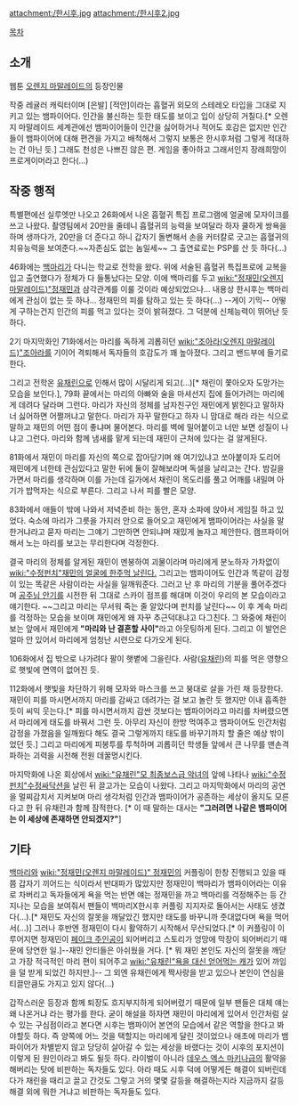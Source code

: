 attachment:/한시후.jpg
attachment:/한시후2.jpg

[[목차]]

== 소개 ==
웹툰 [[오렌지 마말레이드(웹툰)|오렌지 마말레이드]]의 등장인물

작중 레귤러 캐릭터이며 [은발] [적안]이라는 흡혈귀 외모의 스테레오 타입을 그대로 지키고 있는 뱀파이어다. 인간을 불신하는 듯한 태도를 보이고 입이 상당히 거칠다.[* 오렌지 마말레이드 세계관에선 뱀파이어들이 인간을 싫어하거나 적어도 호감은 없지만 인간들이 뱀파이어에 대해 편견을 가지고 배척해서 그렇지 보통은 한시후처럼 그렇게 적대하는 건 아닌 듯.] 그래도 천성은 나쁘진 않은 편. 게임을 좋아하고 그래서인지 장래희망이 프로게이머라고 한다(...) 

== 작중 행적 ==
특별편에선 실루엣만 나오고 26화에서 나온 흡혈귀 특집 프로그램에 얼굴에 모자이크를 쓰고 나왔다. 촬영팀에서 20만을 줄테니 흡혈귀의 능력을 보여달라 하자 쿨하게 쌍욕을 하며 생까다가, 20만을 더 준다고 하니 갑자기 돌변해서 손을 커터칼로 긋고는 흡혈귀의 치유능력을 보여준다.~~자존심도 없는 놈일세~~ 그 출연료로는 PSP를 산 듯 하다(…)

46화에는 [[백마리]]가 다니는 학교로 전학을 왔다. 위에 서술된 흡혈귀 특집프로에 교복을 입고 출연했다가 정체가 다 들통났다는 모양. 이에 백마리를 두고 [[wiki:"정재민(오렌지 마말레이드)"정재민]]과 삼각관계를 이룰 것이라 예상되었으나... 내용상 한시후는 백마리에게 관심이 없는 듯 하나... 정재민의 피를 탐하고 있는 듯 하다(…) --게이 기믹-- 어떻게 구하는건지 인간의 피를 먹고 있다는 것이 밝혀졌다. 그 덕분에 신체능력이 뛰어난 듯 하다.

2기 마지막화인 71화에서는 마리를 독하게 괴롭히던 [[wiki:"조아라(오렌지 마말레이드)"조아라]]를 기이어 격퇴해서 독자들의 호감도가 꽤 높아졌다. 그리고 밴드부에 들기로 한다.

그리고 전학온 [[유채린]]으로 인해서 많이 시달리게 되고(...)[* 채린이 쫓아오자 도망가는 모습을 보인다.], 79화 끝에서는 마리의 아빠와 술을 마셔선지 집에 들어가려는 마리에게 데려다 달라며 그런다. 마리가 자신의 정체를 남자친구인 재민에게 밝힌다고 말하자 너 싫어하면 어쩔꺼냐고 말한다. 마리가 자꾸 말한다고 하자 니 맘대로 해라 라는 식으로 말하고 재민의 어떤 점이 좋냐며 물어본다. 마리를 벽에 밀어붙이고 너만 보면 성질이 나냐고 그런다. 마리와 함께 냄새를 맡게 되는데 재민이 근처에 있다는 걸 알게된다. 

81화에서 재민이 마리를 자신의 쪽으로 잡아당기며 왜 여기있냐고 쏘아붙이자 도리어 재민에게 너한테 관심있다고 말한 뒤에 둘이 잘해보라며 독설을 날리고는 간다. 밤길을 가면서 마리를 생각하며 이를 가는데 길가에서 채린이 목도리를 풀고 어깨를 내밀며 아기가 밥먹자는 식으로 부른다. 그리고 나서 피를 빨은 모양.

83화에서 애들이 밖에 나와서 저녁준비 하는 동안, 혼자 소파에 앉아서 게임질 하고 있었다. 숙소에 마리가 그릇을 가지러 안으로 들어오고 재민에게 뱀파이어라는 사실을 말한거냐라고 묻자 마리는 그얘기 그만하면 안되냐며 재밌게 놀자고 제안한다. 캠프파이어 해서 노는 마리를 보고는 무리한다며 걱정한다.

결국 마리의 정체를 알게된 재민이 멘붕하여 괴물이라며 마리에게 분노하자 가차없이 [[wiki:"수정펀치"재민의 얼굴에 한주먹 날린다.]] 그리고는 뱀파이어도 인간과 똑같이 감정이 있는 똑같은 사람이라는 사실을 일깨워준다. 그러고 난 후 마리의 기분을 풀어주겠다며 [[공주님 안기]]를 시전한 뒤 그대로 스카이 점프를 해대며 이것이 우리의 본 모습이라고 얘기한다. ~~그리고 마리는 무서워 죽는 줄 알았다며 펀치를 날린다~~ 이 후 계속 마리를 걱정하는 모습을 보이며 재민에게 왜 자꾸 추근덕대냐고 다그친다. 그 와중에 채린이 보는 앞에서 재민에게 '''"마리와 난 결혼할 사이"'''라고 아웃팅하게 된다. 그리고 이 발언은 얼마 안 있어서 마리에게 엄청난 시련으로 다가오게 된다.

106화에서 집 밖으로 나가려다 팔이 햇볕에 그을린다. 사람([[유채린]])의 피를 먹은 영향으로 햇빛에 면역이 없어진 듯.

112화에서 햇빛을 차단하기 위해 모자와 마스크를 쓰고 붕대로 살을 가린 채 등장한다. 재민이 피를 마시면서까지 마리를 감싸고 데려가는 걸 보고 놀란 듯 했지만 이내 흡족한 듯이 씨익 웃는다.[* 피를 마시면서까지 감싼 것보다는 뱀파이어라고 마리를 차버렸으면서 마리에게 태도를 바꿔서 그런 듯. 아무리 자신이 한방 먹여주고 뱀파이어도 인간처럼 감정을 가졌음을 일깨웠다 해도 결국 그렇게까지 태도를 바꾸기까지 할 줄은 예상 밖이었던 듯.] 그리고 마리에게 피봉투를 투척하며 괴롭히던 학생들 앞에서 큰 나무를 맨손격파하는 괴력을 시전해 전원 데꿀멍시킨다.

마지막화에 나온 회상에서 [[wiki:"유채린"모 최종보스급 악녀]]의 앞에 나타나 [[wiki:"수정펀치"수정싸닥션]]을 날린 뒤 끌고가는 모습이 나왔다. 그리고 마지막화에서 마리의 공연을 멀찌감치서 지켜보며 마리 생각처럼 인간과 뱀파이어가 공존하는 세상이 올지도 모른다고 한 뒤 유채린과 함께 잠적한다. [* 이 때 말하는 대사는 '''"그러려면 나같은 뱀파이어는 이 세상에 존재하면 안되겠지?"''']

== 기타 ==
[[백마리]]와 [[wiki:"정재민(오렌지 마말레이드)" 정재민]]의 커플링이 한창 진행되고 있을 때 쯤 갑자기 끼어드는 식이라서 반대파가 많았지만 정재민이 백마리가 뱀파이어라는 이유로 차버리고 독자들에게 욕을 먹는 반면 얘는 정재민을 까고 백마리를 걱정해주는 등 간지나는 모습을 보여줘서 팬들이 백마리X한시후 커플링 지지자로 돌아서는 사태도 생겼다(...).[* 재민도 자신의 잘못을 깨달았긴 했지만 태도를 바꾸니까 줏대없다며 욕을 먹어서(...)] 그러나 후반엔 정재민이 다시 활약하기 시작해서 무산되었다.[* 이 커플링이 이루어지면 정재민이 [[페이크 주인공]]이 되어버리고 스토리가 엉망에 막장이 되어버리기 때문에 당연한 일.]--재민 안티들은 아쉬웠을 거다. [* 뭐 재민 본인도 자신의 잘못을 깨닫고 가장 적극적인 마리 편이 되어주고 [[wiki:"유채린"욕을 대신 얻어먹는 캐]]가 있어 까임을 덜 받게 되었긴 하지만.]-- 그 외엔 유채린에게 짝사랑을 받고 있으나 본인이 연심을 티끌만큼도 가지고 있지 않다(...)

갑작스러운 등장과 함께 퇴장도 흐지부지하게 되어버렸기 때문에 일부 팬들은 대체 얘는 왜 나온거냐 라는 평가를 한다. 굳이 해설을 하자면 재민이 마리에게 있어서 인간처럼 살 수 있는 구심점이라고 본다면 시후는 뱀파이어 본연의 모습에서 같은 역할을 한다고 봐야할듯 하다. 즉 양쪽에 어느 것을 택할지는 마리에게 달린 것이었으나 애초에 마리가 뱀파이어가 차별받지 않고 당당히 살아갈 수 있는 세상을 바랬다는 것이 시후의 포지션이 이렇게 된 원인이라고 봐도 될듯 하다. 라이벌이 아니라 [[데우스 엑스 마키나]]급의 활약을 해버리는 탓에 비판하는 독자들도 있다. 아라 때도 시후 덕에 어떻게든 해결이 되버린데다가 채린을 때리고 끌고 간것도 그렇고 거의 몇몇 갈등을 해결하는지라 지금까지 갈등 해결 외에 뭐한 거냐고 비판하는 독자들도 있다.
